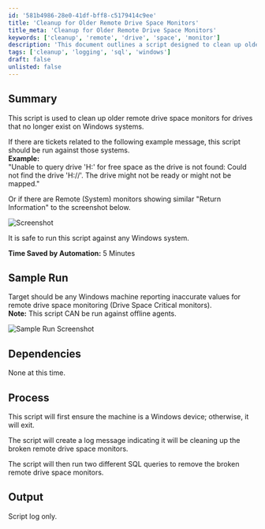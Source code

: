 ```yaml
---
id: '581b4986-28e0-41df-bff8-c5179414c9ee'
title: 'Cleanup for Older Remote Drive Space Monitors'
title_meta: 'Cleanup for Older Remote Drive Space Monitors'
keywords: ['cleanup', 'remote', 'drive', 'space', 'monitor']
description: 'This document outlines a script designed to clean up older remote drive space monitors for non-existent drives on Windows systems. It provides guidance on when to run the script, including examples of error messages and monitors that indicate the need for cleanup. The process of the script and its output are also detailed.'
tags: ['cleanup', 'logging', 'sql', 'windows']
draft: false
unlisted: false
---
```

## Summary

This script is used to clean up older remote drive space monitors for drives that no longer exist on Windows systems. 

If there are tickets related to the following example message, this script should be run against those systems.  
**Example:**  
"Unable to query drive 'H:' for free space as the drive is not found: Could not find the drive 'H://'. The drive might not be ready or might not be mapped."

Or if there are Remote (System) monitors showing similar "Return Information" to the screenshot below.

![Screenshot](../../../static/img/Agent-Monitors---Remove-Disk-Monitors-for-Missing-Drives/image_1.png)

It is safe to run this script against any Windows system.

**Time Saved by Automation:** 5 Minutes

## Sample Run

Target should be any Windows machine reporting inaccurate values for remote drive space monitoring (Drive Space Critical monitors).  
**Note:** This script CAN be run against offline agents.

![Sample Run Screenshot](../../../static/img/Agent-Monitors---Remove-Disk-Monitors-for-Missing-Drives/image_2.png)

## Dependencies

None at this time.

## Process

This script will first ensure the machine is a Windows device; otherwise, it will exit.

The script will create a log message indicating it will be cleaning up the broken remote drive space monitors.

The script will then run two different SQL queries to remove the broken remote drive space monitors.

## Output

Script log only.












